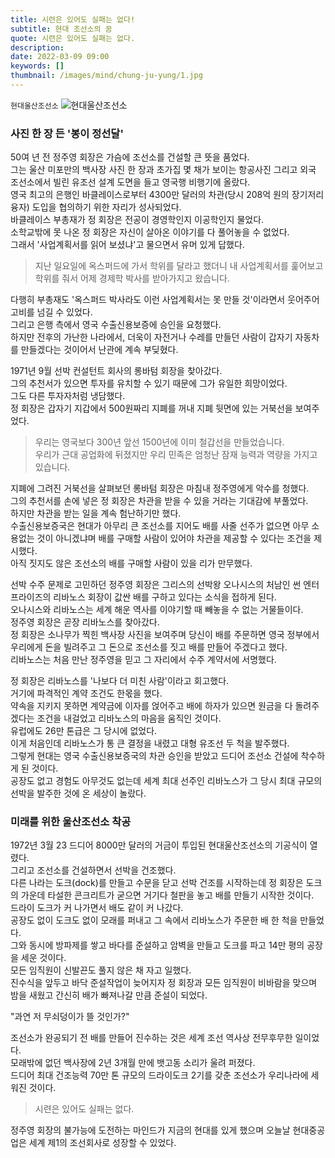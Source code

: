 ```yaml
---
title: 시련은 있어도 실패는 없다!
subtitle: 현대 조선소의 꿈
quote: 시련은 있어도 실패는 없다.
description: 
date: 2022-03-09 09:00
keywords: []
thumbnail: /images/mind/chung-ju-yung/1.jpg
---
```


`현대울산조선소`
![현대울산조선소](/images/mind/chung-ju-yung/1.jpg)

### 사진 한 장 든 '봉이 정선달'

50여 년 전 정주영 회장은 가슴에 조선소를 건설할 큰 뜻을 품었다.  
그는 울산 미포만의 백사장 사진 한 장과 초가집 몇 채가 보이는 항공사진 그리고 외국 조선소에서 빌린 유조선 설계 도면을 들고 영국행 비행기에 올랐다.  
영국 최고의 은행인 바클레이스로부터 4300만 달러의 차관(당시 208억 원의 장기저리융자) 도입을 협의하기 위한 자리가 성사되었다.  
바클레이스 부총재가 정 회장은 전공이 경영학인지 이공학인지 물었다.  
소학교밖에 못 나온 정 회장은 자신이 살아온 이야기를 다 풀어놓을 수 없었다.  
그래서 '사업계획서를 읽어 보셨냐'고 물으면서 유머 있게 답했다.

> 지난 일요일에 옥스퍼드에 가서 학위를 달라고 했더니 내 사업계획서를 훑어보고 학위를 줘서 어제 경제학 박사를 받아가지고 왔습니다.

다행히 부총재도 '옥스퍼드 박사라도 이런 사업계획서는 못 만들 것'이라면서 웃어주어 고비를 넘길 수 있었다.  
그리고 은행 측에서 영국 수출신용보증에 승인을 요청했다.  
하지만 전후의 가난한 나라에서, 더욱이 자전거나 수레를 만들던 사람이 갑자기 자동차를 만들겠다는 것이어서 난관에 계속 부딪혔다.

1971년 9월 선박 컨설턴트 회사의 롱바텀 회장을 찾아갔다.  
그의 추천서가 있으면 투자를 유치할 수 있기 때문에 그가 유일한 희망이었다.  
그도 다른 투자자처럼 냉담했다.  
정 회장은 갑자기 지갑에서 500원짜리 지폐를 꺼내 지폐 뒷면에 있는 거북선을 보여주었다.

> 우리는 영국보다 300년 앞선 1500년에 이미 철갑선을 만들었습니다.  
> 우리가 근대 공업화에 뒤졌지만 우리 민족은 엄청난 잠재 능력과 역량을 가지고 있습니다.

지폐에 그려진 거북선을 살펴보던 롱바텀 회장은 마침내 정주영에게 악수를 청했다.  
그의 추천서를 손에 넣은 정 회장은 차관을 받을 수 있을 거라는 기대감에 부풀었다.  
하지만 차관을 받는 일을 계속 험난하기만 했다.  
수출신용보증국은 현대가 아무리 큰 조선소를 지어도 배를 사줄 선주가 없으면 아무 소용없는 것이 아니겠냐며 배를 구매할 사람이 있어야 차관을 제공할 수 있다는 조건을 제시했다.  
아직 짓지도 않은 조선소의 배를 구매할 사람이 있을 리가 만무했다.

선박 수주 문제로 고민하던 정주영 회장은 그리스의 선박왕 오나시스의 처남인 썬 엔터프라이즈의 리바노스 회장이 값싼 배를 구하고 있다는 소식을 접하게 된다.  
오나시스와 리바노스는 세계 해운 역사를 이야기할 때 빼놓을 수 없는 거물들이다.  
정주영 회장은 곧장 리바노스를 찾아갔다.  
정 회장은 소나무가 찍힌 백사장 사진을 보여주며 당신이 배를 주문하면 영국 정부에서 우리에게 돈을 빌려주고 그 돈으로 조선소를 짓고 배를 만들어 주겠다고 했다.  
리바노스는 처음 만난 정주영을 믿고 그 자리에서 수주 계약서에 서명했다.

정 회장은 리바노스를 '나보다 더 미친 사람'이라고 회고했다.  
거기에 파격적인 계약 조건도 한몫을 했다.  
약속을 지키지 못하면 계약금에 이자를 얹어주고 배에 하자가 있으면 원금을 다 돌려주겠다는 조건을 내걸었고 리바노스의 마음을 움직인 것이다.  
유럽에도 26만 톤급은 그 당시에 없었다.  
이게 처음인데 리바노스가 통 큰 결정을 내렸고 대형 유조선 두 척을 발주했다.  
그렇게 현대는 영국 수출신용보증국의 차관 승인을 받았고 드디어 조선소 건설에 착수하게 된 것이다.  
공장도 없고 경험도 아무것도 없는데 세계 최대 선주인 리바노스가 그 당시 최대 규모의 선박을 발주한 것에 온 세상이 놀랐다.

### 미래를 위한 울산조선소 착공

1972년 3월 23 드디어 8000만 달러의 거금이 투입된 현대울산조선소의 기공식이 열렸다.  
그리고 조선소를 건설하면서 선박을 건조했다.  
다른 나라는 도크(dock)를 만들고 수문을 닫고 선박 건조를 시작하는데 정 회장은 도크의 가운데 타설한 콘크리트가 굳으면 거기다 철판을 놓고 배를 만들기 시작한 것이다.  
드라이 도크가 커 나가면서 배도 같이 커 나갔다.  
공장도 없이 도크도 없이 모래를 퍼내고 그 속에서 리바노스가 주문한 배 한 척을 만들었다.  
그와 동시에 방파제를 쌓고 바다를 준설하고 암벽을 만들고 도크를 파고 14만 평의 공장을 세운 것이다.  
모든 임직원이 신발끈도 풀지 않은 채 자고 일했다.  
진수식을 앞두고 바닥 준설작업이 늦어지자 정 회장과 모든 임직원이 비바람을 맞으며 밤을 새웠고 간신히 배가 빠져나갈 만큼 준설이 되었다.

"과연 저 무쇠덩이가 뜰 것인가?"

조선소가 완공되기 전 배를 만들어 진수하는 것은 세계 조선 역사상 전무후무한 일이었다.  
모래밖에 없던 백사장에 2년 3개월 만에 뱃고동 소리가 울려 퍼졌다.  
드디어 최대 건조능력 70만 톤 규모의 드라이도크 2기를 갖춘 조선소가 우리나라에 세워진 것이다.

> 시련은 있어도 실패는 없다.

정주영 회장의 불가능에 도전하는 마인드가 지금의 현대를 있게 했으며 오늘날 현대중공업은 세계 제1의 조선회사로 성장할 수 있었다.